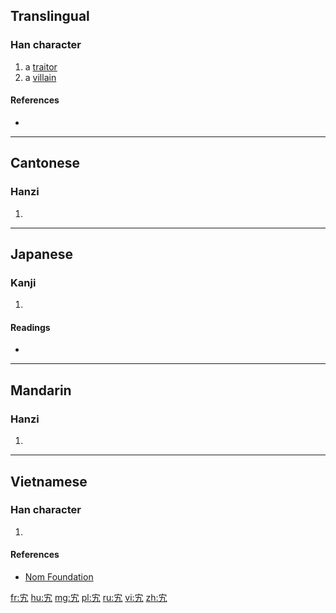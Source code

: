==Translingual==

===Han character===
{{Han char|rn=40|rad=宀|as=02|sn=5|four=3041<sub>7</sub>|canj=十大弓 (JKN)|ids=⿱[[宀]][[九]]}}

# a [[traitor]]
# a [[villain]]

====References====
* {{Han ref|kx=0281.150|dkj=07058|dj=0551.150|hdz=20910.040|uh=5B84|ud=23428|bh=C973|bd=51571}}

----

==Cantonese==

===Hanzi===
{{yue-hanzi|jyut=gwai2|y=gwai2}}

# {{defn|lang=yue|sort=宀02}}

----

==Japanese==

===Kanji===
{{ja-kanji|grade=|rs=宀02}}

# {{defn|lang=ja|sort=宀02}}

====Readings====
* {{ja-readings|on=[[き]] (ki)|kun=[[みだれ]] (midare), [[みこしま]] (mikoshima)}}

----

==Mandarin==

===Hanzi===
{{cmn-hanzi|pin=[[guǐ]] ([[gui3]]), [[shòu]] ([[shou4]])|wg=kuei<sup>3</sup>, shou<sup>4</sup>}}

# {{defn|lang=cmn|sort=宀02}}

----

==Vietnamese==

===Han character===
{{vi-readings|rs=宀02| hanviet = quỹ}}

# {{defn|lang=vi|sort=宀02}}

====References====
*[http://nomfoundation.org/common/nom_details.php?codepoint=5b84 Nom Foundation]

[[fr:宄]]
[[hu:宄]]
[[mg:宄]]
[[pl:宄]]
[[ru:宄]]
[[vi:宄]]
[[zh:宄]]